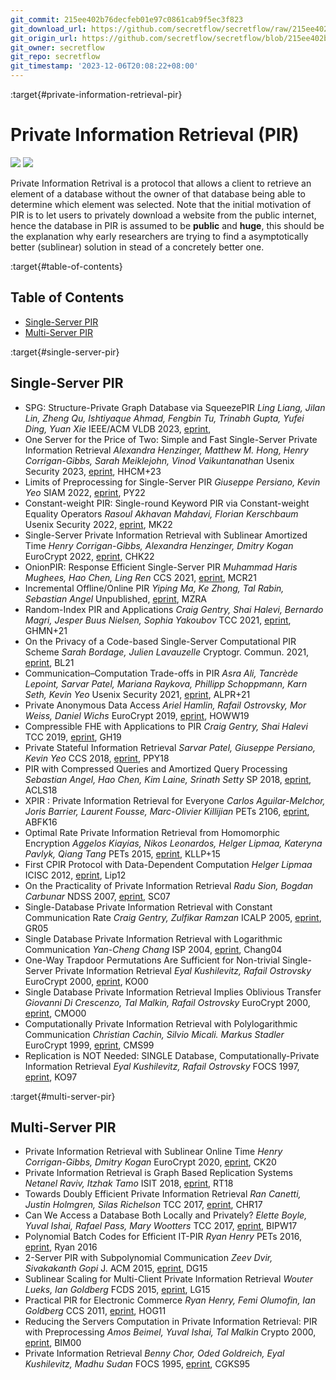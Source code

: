 ```yaml
---
git_commit: 215ee402b76decfeb01e97c0861cab9f5ec3f823
git_download_url: https://github.com/secretflow/secretflow/raw/215ee402b76decfeb01e97c0861cab9f5ec3f823/docs/awesome-pets/papers/applications/set/pir.md
git_origin_url: https://github.com/secretflow/secretflow/blob/215ee402b76decfeb01e97c0861cab9f5ec3f823/docs/awesome-pets/papers/applications/set/pir.md
git_owner: secretflow
git_repo: secretflow
git_timestamp: '2023-12-06T20:08:22+08:00'
---
```


:target{#private-information-retrieval-pir}

# Private Information Retrieval (PIR)

![](https://badgen.net/badge/\:update-to/\:Mar-2023/red) ![](https://badgen.net/badge/\:papers/:33/blue)

Private Information Retrival is a protocol that allows a client to retrieve an element of a database without the owner of that database being able to determine which element was selected. Note that the initial motivation of PIR is to let users to privately download a website from the public internet, hence the database in PIR is assumed to be <strong>public</strong> and <strong>huge</strong>, this should be the explanation why early researchers are trying to find a asymptotically better (sublinear) solution in stead of a concretely better one.

:target{#table-of-contents}

## Table of Contents

- [Single-Server PIR](#single-server-pir)
- [Multi-Server PIR](#multi-server-pir)

:target{#single-server-pir}

## Single-Server PIR

- SPG: Structure-Private Graph Database via SqueezePIR
  <em>Ling Liang, Jilan Lin, Zheng Qu, Ishtiyaque Ahmad, Fengbin Tu, Trinabh Gupta, Yufei Ding, Yuan Xie</em>
  IEEE/ACM VLDB 2023, [eprint](https://www.vldb.org/pvldb/vol16/p1615-liang.pdf),
- One Server for the Price of Two: Simple and Fast Single-Server Private Information Retrieval
  <em>Alexandra Henzinger, Matthew M. Hong, Henry Corrigan-Gibbs, Sarah Meiklejohn, Vinod Vaikuntanathan</em>
  Usenix Security 2023, [eprint](https://eprint.iacr.org/2022/949), HHCM+23
- Limits of Preprocessing for Single-Server PIR
  <em>Giuseppe Persiano, Kevin Yeo</em>
  SIAM 2022, [eprint](https://eprint.iacr.org/2022/235), PY22
- Constant-weight PIR: Single-round Keyword PIR via Constant-weight Equality Operators
  <em>Rasoul Akhavan Mahdavi, Florian Kerschbaum</em>
  Usenix Security 2022, [eprint](https://www.usenix.org/conference/usenixsecurity22/presentation/mahdavi), MK22
- Single-Server Private Information Retrieval with Sublinear Amortized Time
  <em>Henry Corrigan-Gibbs, Alexandra Henzinger, Dmitry Kogan</em>
  EuroCrypt 2022, [eprint](https://eprint.iacr.org/2022/081), CHK22
- OnionPIR: Response Efficient Single-Server PIR
  <em>Muhammad Haris Mughees, Hao Chen, Ling Ren</em>
  CCS 2021, [eprint](https://eprint.iacr.org/2021/1081), MCR21
- Incremental Offline/Online PIR
  <em>Yiping Ma, Ke Zhong, Tal Rabin, Sebastian Angel</em>
  Unpublished, [eprint](https://eprint.iacr.org/2021/1438), MZRA
- Random-Index PIR and Applications
  <em>Craig Gentry, Shai Halevi, Bernardo Magri, Jesper Buus Nielsen, Sophia Yakoubov</em>
  TCC 2021, [eprint](https://eprint.iacr.org/2020/1248), GHMN+21
- On the Privacy of a Code-based Single-Server Computational PIR Scheme
  <em>Sarah Bordage, Julien Lavauzelle</em>
  Cryptogr. Commun. 2021, [eprint](https://eprint.iacr.org/2020/376), BL21
- Communication–Computation Trade-offs in PIR
  <em>Asra Ali, Tancrède Lepoint, Sarvar Patel, Mariana Raykova, Phillipp Schoppmann, Karn Seth, Kevin Yeo</em>
  Usenix Security 2021, [eprint](https://eprint.iacr.org/2019/1483), ALPR+21
- Private Anonymous Data Access
  <em>Ariel Hamlin, Rafail Ostrovsky, Mor Weiss, Daniel Wichs</em>
  EuroCrypt 2019, [eprint](https://eprint.iacr.org/2018/363), HOWW19
- Compressible FHE with Applications to PIR
  <em>Craig Gentry, Shai Halevi</em>
  TCC 2019, [eprint](https://eprint.iacr.org/2019/733), GH19
- Private Stateful Information Retrieval
  <em>Sarvar Patel, Giuseppe Persiano, Kevin Yeo</em>
  CCS 2018, [eprint](https://eprint.iacr.org/2018/1083.pdf), PPY18
- PIR with Compressed Queries and Amortized Query Processing
  <em>Sebastian Angel, Hao Chen, Kim Laine, Srinath Setty</em>
  SP 2018, [eprint](https://eprint.iacr.org/2017/1142.pdf), ACLS18
- XPIR : Private Information Retrieval for Everyone
  <em>Carlos Aguilar-Melchor, Joris Barrier, Laurent Fousse, Marc-Olivier Killijian</em>
  PETs 2106, [eprint](https://eprint.iacr.org/2014/1025.pdf), ABFK16
- Optimal Rate Private Information Retrieval from Homomorphic Encryption
  <em>Aggelos Kiayias, Nikos Leonardos, Helger Lipmaa, Kateryna Pavlyk, Qiang Tang</em>
  PETs 2015, [eprint](https://petsymposium.org/2015/papers/23_Kiayias.pdf), KLLP+15
- First CPIR Protocol with Data-Dependent Computation
  <em>Helger Lipmaa</em>
  ICISC 2012, [eprint](https://eprint.iacr.org/2009/395), Lip12
- On the Practicality of Private Information Retrieval
  <em>Radu Sion, Bogdan Carbunar</em>
  NDSS 2007, [eprint](https://www.ndss-symposium.org/ndss2007/practicality-private-information-retrieval/), SC07
- Single-Database Private Information Retrieval with Constant Communication Rate
  <em>Craig Gentry, Zulfikar Ramzan</em>
  ICALP 2005, [eprint](https://link.springer.com/chapter/10.1007/11523468_65), GR05
- Single Database Private Information Retrieval with Logarithmic Communication
  <em>Yan-Cheng Chang</em>
  ISP 2004, [eprint](https://eprint.iacr.org/2004/036), Chang04
- One-Way Trapdoor Permutations Are Sufficient for Non-trivial Single-Server Private Information Retrieval
  <em>Eyal Kushilevitz, Rafail Ostrovsky</em>
  EuroCrypt 2000, [eprint](https://www.iacr.org/archive/eurocrypt2000/1807/18070104-new.pdf), KO00
- Single Database Private Information Retrieval Implies Oblivious Transfer
  <em>Giovanni Di Crescenzo, Tal Malkin, Rafail Ostrovsky</em>
  EuroCrypt 2000, [eprint](https://www.iacr.org/archive/eurocrypt2000/1807/18070122-new.pdf), CMO00
- Computationally Private Information Retrieval with Polylogarithmic Communication
  <em>Christian Cachin, Silvio Micali. Markus Stadler</em>
  EuroCrypt 1999, [eprint](https://people.csail.mit.edu/silvio/Selected%20Scientific%20Papers/Private%20Information%20Retrieval/Computationally%20Private%20Information%20Retrieval%20with%20Polylogarithmic%20Communication.pdf), CMS99
- Replication is NOT Needed: SINGLE Database, Computationally-Private Information Retrieval
  <em>Eyal Kushilevitz, Rafail Ostrovsky</em>
  FOCS 1997, [eprint](https://doi.org/10.1109/SFCS.1997.646125), KO97

:target{#multi-server-pir}

## Multi-Server PIR

- Private Information Retrieval with Sublinear Online Time
  <em>Henry Corrigan-Gibbs, Dmitry Kogan</em>
  EuroCrypt 2020, [eprint](https://eprint.iacr.org/2019/1075), CK20
- Private Information Retrieval is Graph Based Replication Systems
  <em>Netanel Raviv, Itzhak Tamo</em>
  ISIT 2018, [eprint](https://ieeexplore.ieee.org/document/8437311), RT18
- Towards Doubly Efficient Private Information Retrieval
  <em>Ran Canetti, Justin Holmgren, Silas Richelson</em>
  TCC 2017, [eprint](https://eprint.iacr.org/2017/568), CHR17
- Can We Access a Database Both Locally and Privately?
  <em>Elette Boyle, Yuval Ishai, Rafael Pass, Mary Wootters</em>
  TCC 2017, [eprint](https://eprint.iacr.org/2017/567.pdf), BIPW17
- Polynomial Batch Codes for Efficient IT-PIR
  <em>Ryan Henry</em>
  PETs 2016, [eprint](https://petsymposium.org/2016/files/papers/Polynomial_Batch_Codes_for_Efficient_IT-PIR.pdf), Ryan 2016
- 2-Server PIR with Subpolynomial Communication
  <em>Zeev Dvir, Sivakakanth Gopi</em>
  J. ACM 2015, [eprint](https://arxiv.org/abs/1407.6692), DG15
- Sublinear Scaling for Multi-Client Private Information Retrieval
  <em>Wouter Lueks, Ian Goldberg</em>
  FCDS 2015, [eprint](https://link.springer.com/chapter/10.1007/978-3-662-47854-7_10), LG15
- Practical PIR for Electronic Commerce
  <em>Ryan Henry, Femi Olumofin, Ian Goldberg</em>
  CCS 2011, [eprint](https://cacr.uwaterloo.ca/techreports/2011/cacr2011-04.pdf), HOG11
- Reducing the Servers Computation in Private Information Retrieval: PIR with Preprocessing
  <em>Amos Beimel, Yuval Ishai, Tal Malkin</em>
  Crypto 2000, [eprint](https://www.iacr.org/archive/crypto2000/18800056/18800056.pdf), BIM00
- Private Information Retrieval
  <em>Benny Chor, Oded Goldreich, Eyal Kushilevitz, Madhu Sudan</em>
  FOCS 1995, [eprint](https://www.cs.umd.edu/~gasarch/TOPICS/pir/first.pdf), CGKS95
